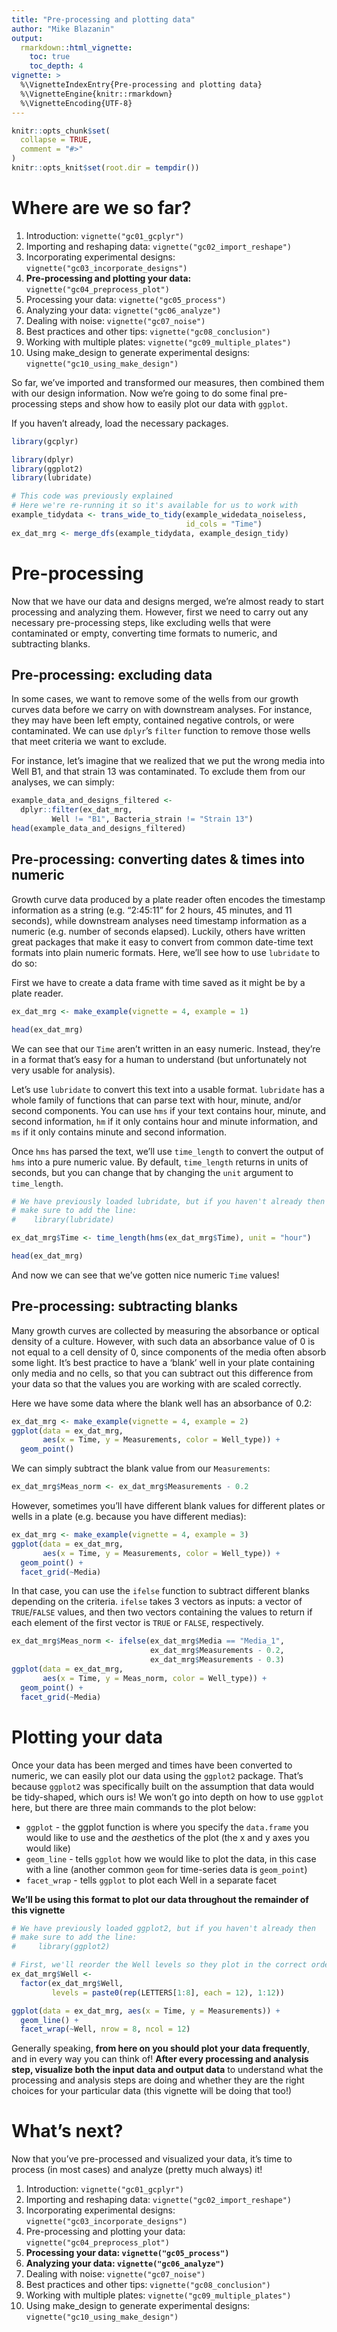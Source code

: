 ```yaml
---
title: "Pre-processing and plotting data"
author: "Mike Blazanin"
output: 
  rmarkdown::html_vignette:
    toc: true
    toc_depth: 4
vignette: >
  %\VignetteIndexEntry{Pre-processing and plotting data}
  %\VignetteEngine{knitr::rmarkdown}
  %\VignetteEncoding{UTF-8}
---
```


```r
knitr::opts_chunk$set(
  collapse = TRUE,
  comment = "#>"
)
knitr::opts_knit$set(root.dir = tempdir())
```

# Where are we so far?

1. Introduction: `vignette("gc01_gcplyr")`
2. Importing and reshaping data: `vignette("gc02_import_reshape")`
3. Incorporating experimental designs: `vignette("gc03_incorporate_designs")`
4. **Pre-processing and plotting your data:** `vignette("gc04_preprocess_plot")`
5. Processing your data: `vignette("gc05_process")`
6. Analyzing your data: `vignette("gc06_analyze")`
7. Dealing with noise: `vignette("gc07_noise")`
8. Best practices and other tips: `vignette("gc08_conclusion")`
9. Working with multiple plates: `vignette("gc09_multiple_plates")`
10. Using make_design to generate experimental designs: `vignette("gc10_using_make_design")`

So far, we've imported and transformed our measures, then combined them with our design information. Now we're going to do some final pre-processing steps and show how to easily plot our data with `ggplot`.

If you haven't already, load the necessary packages.

```r
library(gcplyr)

library(dplyr)
library(ggplot2)
library(lubridate)
```

```r
# This code was previously explained
# Here we're re-running it so it's available for us to work with
example_tidydata <- trans_wide_to_tidy(example_widedata_noiseless,
                                       id_cols = "Time")
ex_dat_mrg <- merge_dfs(example_tidydata, example_design_tidy)
```


# Pre-processing
Now that we have our data and designs merged, we're almost ready to start processing and analyzing them. However, first we need to carry out any necessary pre-processing steps, like excluding wells that were contaminated or empty, converting time formats to numeric, and subtracting blanks.

## Pre-processing: excluding data
In some cases, we want to remove some of the wells from our growth curves data before we carry on with downstream analyses. For instance, they may have been left empty, contained negative controls, or were contaminated. We can use `dplyr`'s `filter` function to remove those wells that meet criteria we want to exclude.

For instance, let's imagine that we realized that we put the wrong media into Well B1, and that strain 13 was contaminated. To exclude them from our analyses, we can simply: 

```r
example_data_and_designs_filtered <- 
  dplyr::filter(ex_dat_mrg, 
         Well != "B1", Bacteria_strain != "Strain 13")
head(example_data_and_designs_filtered)
```

## Pre-processing: converting dates & times into numeric
Growth curve data produced by a plate reader often encodes the timestamp information as a string (e.g. "2:45:11" for 2 hours, 45 minutes, and 11 seconds), while downstream analyses need timestamp information as a numeric (e.g. number of seconds elapsed). Luckily, others have written great packages that make it easy to convert from common date-time text formats into plain numeric formats. Here, we'll see how to use `lubridate` to do so:

First we have to create a data frame with time saved as it might be by a plate reader.

```r
ex_dat_mrg <- make_example(vignette = 4, example = 1)

head(ex_dat_mrg)
```

We can see that our `Time` aren't written in an easy numeric. Instead, they're in a format that's easy for a human to understand (but unfortunately not very usable for analysis).

Let's use `lubridate` to convert this text into a usable format. `lubridate` has a whole family of functions that can parse text with hour, minute, and/or second components. You can use `hms` if your text contains hour, minute, and second information, `hm` if it only contains hour and minute information, and `ms` if it only contains minute and second information. 

Once `hms` has parsed the text, we'll use `time_length` to convert the output of `hms` into a pure numeric value. By default, `time_length` returns in units of seconds, but you can change that by changing the `unit` argument to `time_length`.

```r
# We have previously loaded lubridate, but if you haven't already then
# make sure to add the line:
#    library(lubridate)

ex_dat_mrg$Time <- time_length(hms(ex_dat_mrg$Time), unit = "hour")

head(ex_dat_mrg)
```

And now we can see that we've gotten nice numeric `Time` values!

## Pre-processing: subtracting blanks

Many growth curves are collected by measuring the absorbance or optical density of a culture. However, with such data an absorbance value of 0 is not equal to a cell density of 0, since components of the media often absorb some light. It's best practice to have a 'blank' well in your plate containing only media and no cells, so that you can subtract out this difference from your data so that the values you are working with are scaled correctly.

Here we have some data where the blank well has an absorbance of 0.2:

```r
ex_dat_mrg <- make_example(vignette = 4, example = 2)
ggplot(data = ex_dat_mrg,
       aes(x = Time, y = Measurements, color = Well_type)) +
  geom_point()
```

We can simply subtract the blank value from our `Measurements`:

```r
ex_dat_mrg$Meas_norm <- ex_dat_mrg$Measurements - 0.2
```

However, sometimes you'll have different blank values for different plates or wells in a plate (e.g. because you have different medias):

```r
ex_dat_mrg <- make_example(vignette = 4, example = 3)
ggplot(data = ex_dat_mrg,
       aes(x = Time, y = Measurements, color = Well_type)) +
  geom_point() +
  facet_grid(~Media)
```

In that case, you can use the `ifelse` function to subtract different blanks depending on the criteria. `ifelse` takes 3 vectors as inputs: a vector of `TRUE`/`FALSE` values, and then two vectors containing the values to return if each element of the first vector is `TRUE` or `FALSE`, respectively.

```r
ex_dat_mrg$Meas_norm <- ifelse(ex_dat_mrg$Media == "Media_1",
                               ex_dat_mrg$Measurements - 0.2,
                               ex_dat_mrg$Measurements - 0.3)
ggplot(data = ex_dat_mrg,
       aes(x = Time, y = Meas_norm, color = Well_type)) +
  geom_point() +
  facet_grid(~Media)
```

# Plotting your data

Once your data has been merged and times have been converted to numeric, we can easily plot our data using the `ggplot2` package. That's because `ggplot2` was specifically built on the assumption that data would be tidy-shaped, which ours is! We won't go into depth on how to use `ggplot` here, but there are three main commands to the plot below:

* `ggplot` - the ggplot function is where you specify the `data.frame` you would like to use and the *aes*thetics of the plot (the x and y axes you would like)
* `geom_line` - tells `ggplot` how we would like to plot the data, in this case with a line (another common `geom` for time-series data is `geom_point`)
* `facet_wrap` - tells `ggplot` to plot each Well in a separate facet

**We'll be using this format to plot our data throughout the remainder of this vignette**

```r
# We have previously loaded ggplot2, but if you haven't already then
# make sure to add the line:
#     library(ggplot2)

# First, we'll reorder the Well levels so they plot in the correct order
ex_dat_mrg$Well <- 
  factor(ex_dat_mrg$Well,
         levels = paste0(rep(LETTERS[1:8], each = 12), 1:12))

ggplot(data = ex_dat_mrg, aes(x = Time, y = Measurements)) +
  geom_line() +
  facet_wrap(~Well, nrow = 8, ncol = 12)
```

Generally speaking, **from here on you should plot your data frequently**, and in every way you can think of! **After every processing and analysis step, visualize both the input data and output data** to understand what the processing and analysis steps are doing and whether they are the right choices for your particular data (this vignette will be doing that too!)

# What's next?

Now that you've pre-processed and visualized your data, it's time to process (in most cases) and analyze (pretty much always) it! 

1. Introduction: `vignette("gc01_gcplyr")`
2. Importing and reshaping data: `vignette("gc02_import_reshape")`
3. Incorporating experimental designs: `vignette("gc03_incorporate_designs")`
4. Pre-processing and plotting your data: `vignette("gc04_preprocess_plot")`
5. **Processing your data: `vignette("gc05_process")`**
6. **Analyzing your data: `vignette("gc06_analyze")`**
7. Dealing with noise: `vignette("gc07_noise")`
8. Best practices and other tips: `vignette("gc08_conclusion")`
9. Working with multiple plates: `vignette("gc09_multiple_plates")`
10. Using make_design to generate experimental designs: `vignette("gc10_using_make_design")`
